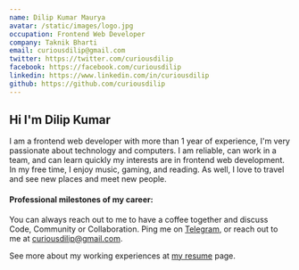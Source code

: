 ```yaml
---
name: Dilip Kumar Maurya
avatar: /static/images/logo.jpg
occupation: Frontend Web Developer
company: Taknik Bharti
email: curiousdilip@gmail.com
twitter: https://twitter.com/curiousdilip
facebook: https://facebook.com/curiousdilip
linkedin: https://www.linkedin.com/in/curiousdilip
github: https://github.com/curiousdilip
---
```



## Hi <Twemoji emoji="waving hand" /> I'm Dilip Kumar

I am a frontend web developer with more than 1 year of experience, I'm very passionate about technology and computers. I am reliable, can work in a team, and can learn quickly my interests are in frontend web development. In my free time, I enjoy music, gaming, and reading. As well, I love to travel and see new places and meet new people.

#### Professional milestones of my career:

<Timeline />

You can always reach out to me to have a coffee together and discuss Code, Community or Collaboration. Ping me on [Telegram](https://t.me/zsanglien), or reach out to me at [curiousdilip@gmail.com](mailto:curiousdilip@gmail.com).

See more about my working experiences at [my resume](https://drive.google.com/file/d/11rBLxQ-nEeODoiDYUdbBiR2x7tYndtnv/view?usp=sharing) page.

